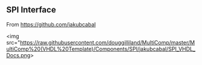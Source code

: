 == SPI Interface ==

From https://github.com/jakubcabal

<img src="https://raw.githubusercontent.com/douggilliland/MultiComp/master/MultiComp%20(VHDL%20Template)/Components/SPI/jakubcabal/SPI_VHDL_Docs.png></img>

